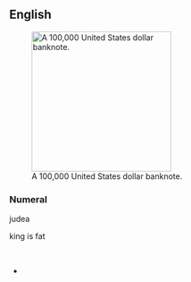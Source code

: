 ==English==
{{enum|en|ten thousand|million|cardinal number|100,000}}
[[File:100000-dollar.jpg|thumb|250px|upright|A 100,000 United States dollar banknote.]]

===Numeral===
judea

king is fat

<br />

*